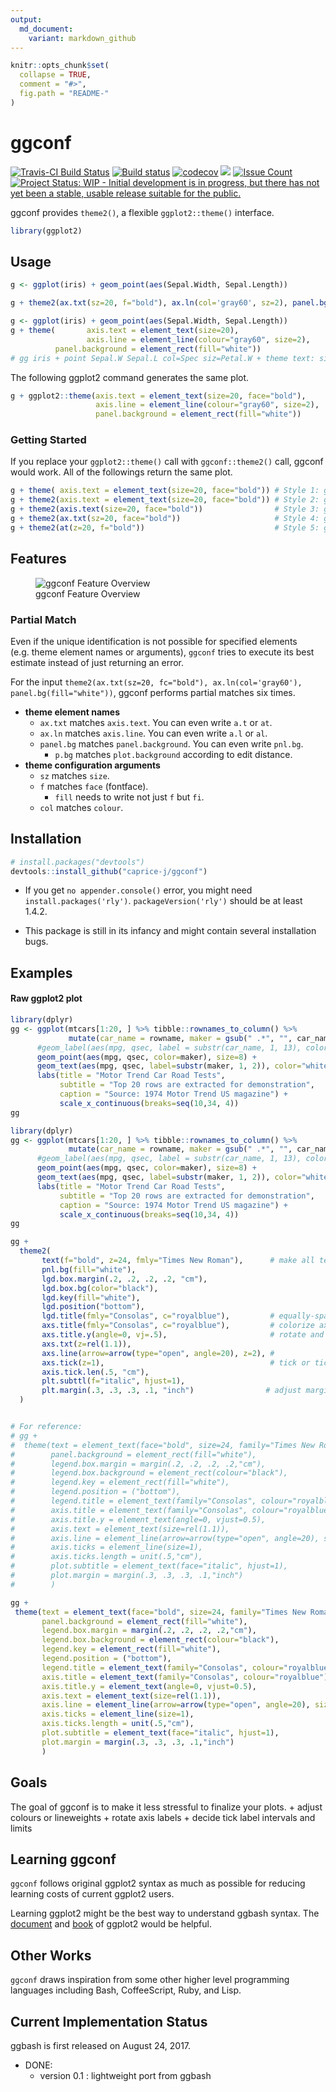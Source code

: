 ```yaml
---
output:
  md_document:
    variant: markdown_github
---
```


<!-- README.md is generated from README.Rmd. Please edit that file -->

```r
knitr::opts_chunk$set(
  collapse = TRUE,
  comment = "#>",
  fig.path = "README-"
)
```

# ggconf

[![Travis-CI Build Status](https://travis-ci.org/caprice-j/ggconf.svg?branch=master)](https://travis-ci.org/caprice-j/ggconf)
[![Build status](https://ci.appveyor.com/api/projects/status/0tfqjechyio538um?svg=true)](https://ci.appveyor.com/project/caprice-j/ggconf)
[![codecov](https://codecov.io/gh/caprice-j/ggconf/branch/master/graph/badge.svg)](https://codecov.io/gh/caprice-j/ggconf)
![](http://www.r-pkg.org/badges/version/ggconf)
<!-- [![Coverage Status](https://coveralls.io/repos/github/caprice-j/ggbash/badge.svg)](https://coveralls.io/github/caprice-j/ggbash) -->
[![Issue Count](https://codeclimate.com/github/caprice-j/ggconf/badges/issue_count.svg)](https://codeclimate.com/github/caprice-j/ggconf/issues)
[![Project Status: WIP - Initial development is in progress, but there has not yet been a stable, usable release suitable for the public.](http://www.repostatus.org/badges/latest/wip.svg)](http://www.repostatus.org/#wip)

ggconf provides `theme2()`, a flexible `ggplot2::theme()` interface.

```r
library(ggplot2)
```

## Usage

```r
g <- ggplot(iris) + geom_point(aes(Sepal.Width, Sepal.Length))

g + theme2(ax.txt(sz=20, f="bold"), ax.ln(col='gray60', sz=2), panel.bg(fill="white"))
```

```r
g <- ggplot(iris) + geom_point(aes(Sepal.Width, Sepal.Length))
g + theme(       axis.text = element_text(size=20),
                 axis.line = element_line(colour="gray60", size=2),
          panel.background = element_rect(fill="white"))
# gg iris + point Sepal.W Sepal.L col=Spec siz=Petal.W + theme text: size=20 face="bold"
```

The following ggplot2 command generates the same plot.

```r
g + ggplot2::theme(axis.text = element_text(size=20, face="bold"),
                   axis.line = element_line(colour="gray60", size=2),
                   panel.background = element_rect(fill="white"))
```

### Getting Started

If you replace your `ggplot2::theme()` call with `ggconf::theme2()` call, ggconf would work.
All of the followings return the same plot.

```r
g + theme( axis.text = element_text(size=20, face="bold")) # Style 1: ggplot2 default (50 characters)
g + theme2(axis.text = element_text(size=20, face="bold")) # Style 2: ggconf
g + theme2(axis.text(size=20, face="bold"))                # Style 3: ggconf without element_text()
g + theme2(ax.txt(sz=20, face="bold"))                     # Style 4: ggconf shorter but readable
g + theme2(at(z=20, f="bold"))                             # Style 5: ggconf shortest (25 chars)
```

## Features

![ggconf Feature Overview](README-func.png)

### Partial Match

Even if the unique identification is not possible for specified elements
(e.g. theme element names or arguments),
`ggconf` tries to execute its best estimate
instead of just returning an error.

For the input `theme2(ax.txt(sz=20, fc="bold"), ax.ln(col='gray60'), panel.bg(fill="white"))`,
ggconf performs partial matches six times.

* __theme element names__
    + `ax.txt` matches `axis.text`. You can even write `a.t` or `at`.
    + `ax.ln` matches `axis.line`. You can even write `a.l` or `al`.
    + `panel.bg` matches `panel.background`. You can even write `pnl.bg`.
        + `p.bg` matches `plot.background` according to edit distance.


* __theme configuration arguments__
    + `sz` matches `size`.
    + `f` matches `face` (fontface).
        + `fill` needs to write not just `f` but `fi`.
    + `col` matches `colour`.

## Installation
```r
# install.packages("devtools")
devtools::install_github("caprice-j/ggconf")
```

+ If you get `no appender.console()` error,
you might need `install.packages('rly')`.
`packageVersion('rly')` should be at least 1.4.2.

+ This package is still in its infancy and might contain several installation bugs.

## Examples

#### Raw ggplot2 plot

```r
library(dplyr)
gg <- ggplot(mtcars[1:20, ] %>% tibble::rownames_to_column() %>% 
             mutate(car_name = rowname, maker = gsub(" .*", "", car_name) ) ) + 
      #geom_label(aes(mpg, qsec, label = substr(car_name, 1, 13), color=maker),
      geom_point(aes(mpg, qsec, color=maker), size=8) +
      geom_text(aes(mpg, qsec, label=substr(maker, 1, 2)), color="white", fontface="bold") +
      labs(title = "Motor Trend Car Road Tests",
           subtitle = "Top 20 rows are extracted for demonstration", 
           caption = "Source: 1974 Motor Trend US magazine") + 
           scale_x_continuous(breaks=seq(10,34, 4))
gg


```

```r
library(dplyr)
gg <- ggplot(mtcars[1:20, ] %>% tibble::rownames_to_column() %>% 
             mutate(car_name = rowname, maker = gsub(" .*", "", car_name) ) ) + 
      #geom_label(aes(mpg, qsec, label = substr(car_name, 1, 13), color=maker),
      geom_point(aes(mpg, qsec, color=maker), size=8) +
      geom_text(aes(mpg, qsec, label=substr(maker, 1, 2)), color="white", fontface="bold") +
      labs(title = "Motor Trend Car Road Tests",
           subtitle = "Top 20 rows are extracted for demonstration", 
           caption = "Source: 1974 Motor Trend US magazine") + 
           scale_x_continuous(breaks=seq(10,34, 4))
gg

```

```r
gg + 
  theme2(
       text(f="bold", z=24, fmly="Times New Roman"),      # make all text thicker/larger 
       pnl.bg(fill="white"),
       lgd.box.margin(.2, .2, .2, .2, "cm"),
       lgd.box.bg(color="black"),
       lgd.key(fill="white"),
       lgd.position("bottom"),
       lgd.title(fmly="Consolas", c="royalblue"),         # equally-spaced font
       axs.title(fmly="Consolas", c="royalblue"),         # colorize axis titles
       axs.title.y(angle=0, vj=.5),                       # rotate and centerize y axis label
       axs.txt(z=rel(1.1)),
       axs.line(arrow=arrow(type="open", angle=20), z=2), # 
       axs.tick(z=1),                                     # tick or ticks? It doesn't matter
       axis.tick.len(.5, "cm"),
       plt.subttl(f="italic", hjust=1),
       plt.margin(.3, .3, .3, .1, "inch")                # adjust margins
  )


# For reference:
# gg +
#  theme(text = element_text(face="bold", size=24, family="Times New Roman"), 
#        panel.background = element_rect(fill="white"),
#        legend.box.margin = margin(.2, .2, .2, .2,"cm"), 
#        legend.box.background = element_rect(colour="black"), 
#        legend.key = element_rect(fill="white"), 
#        legend.position = ("bottom"), 
#        legend.title = element_text(family="Consolas", colour="royalblue"), 
#        axis.title = element_text(family="Consolas", colour="royalblue"), 
#        axis.title.y = element_text(angle=0, vjust=0.5), 
#        axis.text = element_text(size=rel(1.1)), 
#        axis.line = element_line(arrow=arrow(type="open", angle=20), size=2), 
#        axis.ticks = element_line(size=1), 
#        axis.ticks.length = unit(.5,"cm"), 
#        plot.subtitle = element_text(face="italic", hjust=1), 
#        plot.margin = margin(.3, .3, .3, .1,"inch")
#        )
```

```r
gg +
 theme(text = element_text(face="bold", size=24, family="Times New Roman"),
       panel.background = element_rect(fill="white"),
       legend.box.margin = margin(.2, .2, .2, .2,"cm"),
       legend.box.background = element_rect(colour="black"),
       legend.key = element_rect(fill="white"),
       legend.position = ("bottom"),
       legend.title = element_text(family="Consolas", colour="royalblue"),
       axis.title = element_text(family="Consolas", colour="royalblue"),
       axis.title.y = element_text(angle=0, vjust=0.5),
       axis.text = element_text(size=rel(1.1)),
       axis.line = element_line(arrow=arrow(type="open", angle=20), size=2),
       axis.ticks = element_line(size=1),
       axis.ticks.length = unit(.5,"cm"),
       plot.subtitle = element_text(face="italic", hjust=1),
       plot.margin = margin(.3, .3, .3, .1,"inch")
       )
```

## Goals

The goal of ggconf is to make it less stressful to finalize your plots.
    + adjust colours or lineweights
    + rotate axis labels
    + decide tick label intervals and limits

<!--    + generate line-wrapped titles or legends -->

## Learning ggconf

`ggconf` follows original ggplot2 syntax
as much as possible for reducing learning costs of current ggplot2 users.

Learning ggplot2 might be the best way to understand ggbash syntax.
The [document](http://docs.ggplot2.org/current/) and
[book](https://github.com/hadley/ggplot2-book) of ggplot2 
would be helpful.

## Other Works

`ggconf` draws inspiration from some other higher level programming
languages including Bash, CoffeeScript, Ruby, and Lisp.
<!-- Fixit is inspired by [Fix-It Hints](http://clang.llvm.org/docs/InternalsManual.html#fix-it-hints) in clang C++ compiler. -->

## Current Implementation Status

ggbash is first released on August 24, 2017.

+ DONE:
    + version 0.1 : lightweight port from ggbash

